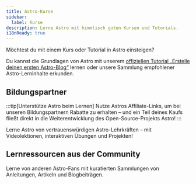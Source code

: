 ```yaml
---
title: Astro-Kurse
sidebar:
  label: Kurse
description: Lerne Astro mit himmlisch guten Kursen und Tutorials.
i18nReady: true
---
```



Möchtest du mit einem Kurs oder Tutorial in Astro einsteigen?

Du kannst die Grundlagen von Astro mit unserem [offiziellen Tutorial „Erstelle deinen ersten Astro-Blog“](/de/tutorial/0-introduction/) lernen oder unsere Sammlung empfohlener Astro-Lerninhalte erkunden.

## Bildungspartner

:::tip[Unterstütze Astro beim Lernen]
Nutze Astros Affiliate-Links, um bei unseren Bildungspartnern Rabatte zu erhalten – und ein Teil deines Kaufs fließt direkt in die Weiterentwicklung des Open-Source-Projekts Astro!
:::

Lerne Astro von vertrauenswürdigen Astro-Lehrkräften – mit Videolektionen, interaktiven Übungen und Projekten!

<LinkCard
  title="Lerne Astro mit Coding in Public"
  href="https://learnastro.dev/?code=ASTRO_PROMO"
  description="Ein interaktiver Premiumkurs mit über 150 Videolektionen, in welchem du lernst, wie du Astros integrierte Tools und Funktionen nutzt."
/>

<LinkCard
  title="Lerne Astro mit James Q Quick"
  href="https://scrimba.com/intro-to-astro-c00ar0fi5u?via=astro"
  description="Erstelle deine erste Astro-Website mit 35 interaktiven Scrimba-Lektionen – Video und IDE vereint auf einer einzigartigen Lernplattform."
/>

## Lernressourcen aus der Community

Lerne von anderen Astro-Fans mit kuratierten Sammlungen von Anleitungen, Artikeln und Blogbeiträgen.

<CardGrid>
<LinkCard
  title="Astro Tips"
  href="https://astro-tips.dev/"
  description="Fortgeschrittene, ungewöhnliche, experimentelle und von der Community verfasste Rezepte, Tutorials und Kurztipps."
/>

<LinkCard
  title="Astro Support Squid"
  href="https://get.supportsquid.ink/"
  description="Ein offenes, öffentliches Astro-Supportforum und Wissensarchiv außerhalb des Astro-Discords."
/>
</CardGrid>
